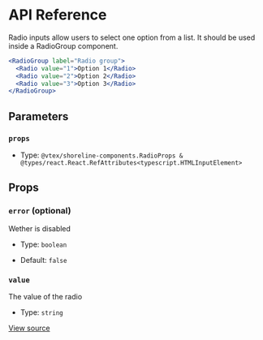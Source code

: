 # API Reference

Radio inputs allow users to select one option from a list. It should be used inside a RadioGroup component.

```jsx
<RadioGroup label="Radio group">
  <Radio value="1">Option 1</Radio>
  <Radio value="2">Option 2</Radio>
  <Radio value="3">Option 3</Radio>
</RadioGroup>
```

## Parameters

### `props`

- Type: `@vtex/shoreline-components.RadioProps & @types/react.React.RefAttributes<typescript.HTMLInputElement>`

## Props

### `error` (optional)

Wether is disabled

- Type: `boolean`

- Default: `false`

### `value`

The value of the radio

- Type: `string`

[View source](https://github.com/vtex/shoreline/blob/2a0548342/packages/components/src/radio/radio.tsx#L18)
